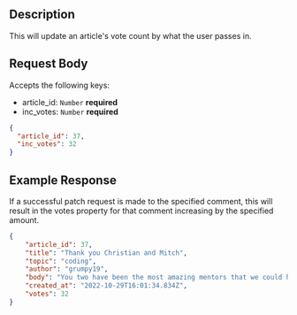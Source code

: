 ## Description
This will update an article's vote count by what the user passes in.

## Request Body

Accepts the following keys:

- article_id: `Number` **required** 
- inc_votes: `Number` **required** 


```json
{
  "article_id": 37,
  "inc_votes": 32
}
```

## Example Response

If a successful patch request is made to the specified comment, this will result in the votes property for that comment increasing by the specified amount.

```json
{
	"article_id": 37,
	"title": "Thank you Christian and Mitch",
	"topic": "coding",
	"author": "grumpy19",
	"body": "You two have been the most amazing mentors that we could have ever asked for. On October 28th 2022 for the Northcoders August 30th Cohort, we have had to bid our two favourite mentors goodbye. However, goodbyes are only temporary and we will see you both again soon. All of the best for the future cohorts and more you two!",
	"created_at": "2022-10-29T16:01:34.834Z",
	"votes": 32
}
```